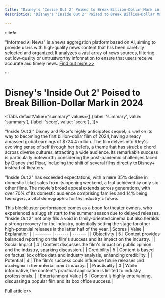 ```yaml
---
title: "Disney's 'Inside Out 2' Poised to Break Billion-Dollar Mark in 2024"
description: "Disney's 'Inside Out 2' Poised to Break Billion-Dollar Mark in 2024"

---
```



:::info

"Informed AI News" is a news aggregation platform based on AI, aiming to provide users with high-quality news content that has been carefully selected and organized. It analyzes a vast array of news sources, filtering out low-quality or untrustworthy information to ensure that users receive accurate and timely news.  [Find out more >>](/)

:::

# Disney's 'Inside Out 2' Poised to Break Billion-Dollar Mark in 2024


<Tabs
	defaultValue="summary"
	values={[
	{label: 'summary', value: 'summary'},
	{label: 'score', value: 'score'},
]}>
<TabItem value="summary">


"Inside Out 2," Disney and Pixar's highly anticipated sequel, is well on its way to becoming the first billion-dollar film of 2024, having already amassed global earnings of $724.4 million. The film delves into Riley's evolving sense of self through her beliefs, a theme that has struck a chord across diverse cultures, attracting a wide audience. Its remarkable success is particularly noteworthy considering the post-pandemic challenges faced by Disney and Pixar, including the shift of several films directly to Disney+ instead of theaters.

"Inside Out 2" has exceeded expectations, with a mere 35% decline in domestic ticket sales from its opening weekend, a feat achieved by only six other films. The movie's broad appeal extends across generations, with over 70% of its domestic audience comprising families and 14% being teenagers, a vital demographic for the industry's future.

This blockbuster performance comes as a boon for theater owners, who experienced a sluggish start to the summer season due to delayed releases. "Inside Out 2" not only fills a void in family-oriented cinema but also heralds a strong recovery for the industry, potentially setting the stage for other high-potential releases in the latter half of the year.
</TabItem>
<TabItem value="score">
	| Scores     | Value   | Explanation |
	| -------- | ------- | ------- |
	| Objectivity  | 5    | Content provides balanced reporting on the film's success and its impact on the industry.    |
	| Social Impact | 4     | Content discusses the film's impact on public opinion and the industry, sparking discussion.    |
	| Credibility    | 5    | Content is based on factual box office data and industry analysis, enhancing credibility.    |
	| Potential    | 4    | The film's success could influence future releases and strategies in the entertainment industry.    |
	| Practicality    | 3    | While informative, the content's practical application is limited to industry professionals.    |
	| Entertainment Value    | 6    | Content is highly entertaining, discussing a popular film and its box office success.    |
</TabItem>
</Tabs>

[Full article>>](https://www.cnbc.com/2024/06/24/disney-pixar-inside-out-2-box-office.html)
